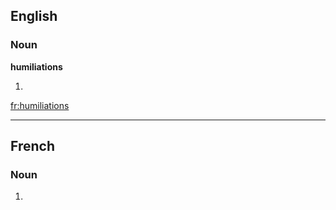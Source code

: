 ==English==

===Noun===
'''humiliations'''

# {{plural of|[[humiliation]]}}

[[fr:humiliations]]

----
==French==

===Noun===
{{infl|fr|plural}} {{f|p}}

# {{plural of|humiliation|lang=French}}


{{rfc-auto}}